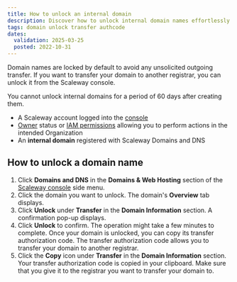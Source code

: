 ```yaml
---
title: How to unlock an internal domain
description: Discover how to unlock internal domain names effortlessly. Follow our detailed steps to manage domain security and facilitate transfers.
tags: domain unlock transfer authcode
dates:
  validation: 2025-03-25
  posted: 2022-10-31
---
```




Domain names are locked by default to avoid any unsolicited outgoing transfer. If you want to transfer your domain to another registrar, you can unlock it from the Scaleway console.

<Message type="important">
  You cannot unlock internal domains for a period of 60 days after creating them.
</Message>

<Requirements />

- A Scaleway account logged into the [console](https://console.scaleway.com)
- [Owner](/iam/concepts/#owner) status or [IAM permissions](/iam/concepts/#permission) allowing you to perform actions in the intended Organization
- An **internal domain** registered with Scaleway Domains and DNS

## How to unlock a domain name

1. Click **Domains and DNS** in the **Domains & Web Hosting** section of the [Scaleway console](https://console.scaleway.com) side menu.
2. Click the domain you want to unlock. The domain's **Overview** tab displays.
3. Click **Unlock** under **Transfer** in the **Domain Information** section. A confirmation pop-up displays.
    <Lightbox image={image} alt="Domain's information section with the following information: status, type, transfer, DNSSEC, autorenew, and expiration date." />
4. Click **Unlock** to confirm. The operation might take a few minutes to complete. Once your domain is unlocked, you can copy its transfer authorization code.
    <Message type="note">
      The transfer authorization code allows you to transfer your domain to another registrar.
    </Message>
5. Click the **Copy** icon under **Transfer** in the **Domain Information** section. Your transfer authorization code is copied in your clipboard. Make sure that you give it to the registrar you want to transfer your domain to.